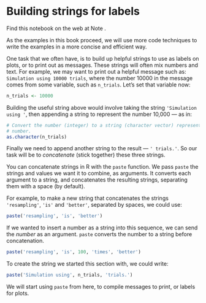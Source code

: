 # Building strings for labels


Find this notebook on the web at Note .

As the examples in this book proceed, we will use more code techniques
to write the examples in a more concise and efficient way.

One task that we often have, is to build up helpful strings to use as
labels on plots, or to print out as messages. These strings will often
mix numbers and text. For example, we may want to print out a helpful
message such as: `Simulation using 10000 trials`, where the number 10000
in the message comes from some variable, such as `n_trials`. Let’s set
that variable now:

```r
n_trials <- 10000
```

Building the useful string above would involve taking the string
`'Simulation using '`, then appending a string to represent the number
10,000 — as in:

```r
# Convert the number (integer) to a string (character vector) representing the
# number.
as.character(n_trials)
```

Finally we need to append another string to the result — `' trials.'`.
So our task will be to *concatenate* (stick together) these three
strings.

You can concatenate strings in R with the `paste` function. We pass
`paste` the strings and values we want it to combine, as arguments. It
converts each argument to a string, and concatenates the resulting
strings, separating them with a space (by default).

For example, to make a new string that concatenates the strings
`'resampling'`, `'is'` and `'better'`, separated by spaces, we could
use:

```r
paste('resampling', 'is', 'better')
```

If we wanted to insert a number as a string into this sequence, we can
send the *number* as an argument. `paste` converts the number to a
string before concatenation.

```r
paste('resampling', 'is', 100, 'times', 'better')
```

To create the string we started this section with, we could write:

```r
paste('Simulation using', n_trials, 'trials.')
```

We will start using `paste` from here, to compile messages to print, or
labels for plots.


